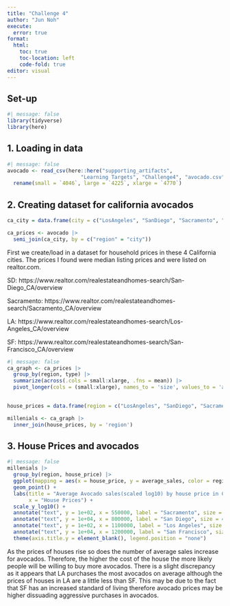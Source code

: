 ```yaml
---
title: "Challenge 4"
author: "Jun Noh"
execute: 
  error: true
format: 
  html:
    toc: true
    toc-location: left
    code-fold: true
editor: visual
---
```


## Set-up

```r
#| message: false
library(tidyverse)
library(here)

```

## 1. Loading in data

```r
#| message: false
avocado <- read_csv(here::here("supporting_artifacts", 
                        "Learning Targets", "Challenge4", "avocado.csv")) |> 
  rename(small = `4046`, large = `4225`, xlarge = `4770`)
```

## 2. Creating dataset for california avocados

```r
ca_city = data.frame(city = c("LosAngeles", "SanDiego", "Sacramento", "SanFrancisco")) 

ca_prices <- avocado |> 
  semi_join(ca_city, by = c("region" = "city")) 
```

First we create/load in a dataset for household prices in these 4 California cities. The prices I found were median listing prices and were listed on realtor.com.

SD: https://www.realtor.com/realestateandhomes-search/San-Diego_CA/overview

Sacramento: https://www.realtor.com/realestateandhomes-search/Sacramento_CA/overview

LA: https://www.realtor.com/realestateandhomes-search/Los-Angeles_CA/overview

SF: https://www.realtor.com/realestateandhomes-search/San-Francisco_CA/overview

```r
#| message: false
ca_graph <- ca_prices |> 
  group_by(region, type) |> 
  summarize(across(.cols = small:xlarge, .fns = mean)) |> 
  pivot_longer(cols = (small:xlarge), names_to = 'size', values_to = 'average_sales') 
  
```

```r
house_prices = data.frame(region = c("LosAngeles", "SanDiego", "Sacramento","SanFrancisco"), house_price = c(1000000, 899900, 485000, 1300000))

millenials <- ca_graph |> 
  inner_join(house_prices, by = 'region')
```

## 3. House Prices and avocados

```r
#| message: false
millenials |> 
  group_by(region, house_price) |> 
  ggplot(mapping = aes(x = house_price, y = average_sales, color = region)) +
  geom_point() + 
  labs(title = "Average Avocado sales(scaled log10) by house price in CA cities", 
       x = "House Prices") +
  scale_y_log10() + 
  annotate("text", y = 1e+02, x = 550000, label = "Sacramento", size = 4) +
  annotate("text", y = 1e+04, x = 800000, label = "San Diego", size = 4) +
  annotate("text", y = 1e+02, x = 1100000, label = "Los Angeles", size = 4) +
  annotate("text", y = 1e+04, x = 1200000, label = "San Francisco", size = 4) +
  theme(axis.title.y = element_blank(), legend.position = "none")

```

As the prices of houses rise so does the number of average sales increase for avocados. Therefore, the higher the cost of the house the more likely people will be willing to buy more avocados. There is a slight discrepancy as it appears that LA purchases the most avocados on average although the prices of houses in LA are a little less than SF. This may be due to the fact that SF has an increased standard of living therefore avocado prices may be higher dissuading aggressive purchases in avocados.
